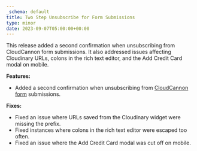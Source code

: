 ```yaml
---
_schema: default
title: Two Step Unsubscribe for Form Submissions
type: minor
date: 2023-09-07T05:00:00+00:00
---
```

This release added a second confirmation when unsubscribing from CloudCannon form submissions. It also addressed issues affecting Cloudinary URLs, colons in the rich text editor, and the Add Credit Card modal on mobile.

**Features:**

* Added a second confirmation when unsubscribing from <a target="_blank" rel="noopener" href="https://cloudcannon.com/documentation/articles/integrating-your-forms-with-email/">CloudCannon form</a> submissions.

**Fixes:**

* Fixed an issue where URLs saved from the Cloudinary widget were missing the prefix.
* Fixed instances where colons in the rich text editor were escaped too often.
* Fixed an issue where the Add Credit Card modal was cut off on mobile.